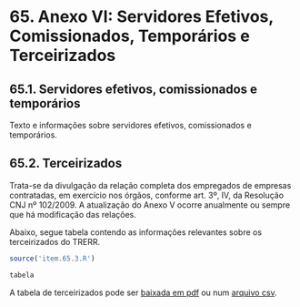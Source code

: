 
# 65. Anexo VI: Servidores Efetivos, Comissionados, Temporários e Terceirizados

## 65.1. Servidores efetivos, comissionados e temporários

Texto e informações sobre servidores efetivos, comissionados e temporários.

## 65.2. Terceirizados

Trata-se da divulgação da relação completa dos empregados de empresas contratadas, em exercício nos órgãos, conforme art. 3º, IV, da Resolução CNJ nº 102/2009.
A atualização do Anexo V ocorre anualmente ou sempre que há modificação das relações.

Abaixo, segue tabela contendo as informações relevantes sobre os terceirizados do TRERR.


```r

source('item.65.3.R')

tabela


```

A tabela de terceirizados pode ser [baixada em pdf](item.65.3.terceirizados.pdf) ou num [arquivo csv](item.65.3.terceirizados.csv).


